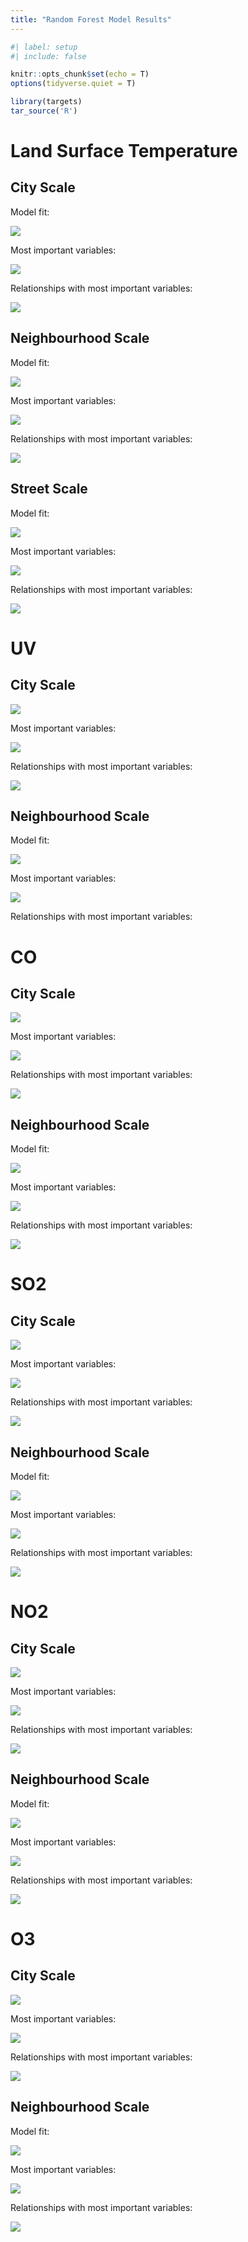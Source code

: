 ```yaml
---
title: "Random Forest Model Results"
---
```


```r
#| label: setup
#| include: false

knitr::opts_chunk$set(echo = T)
options(tidyverse.quiet = T)

library(targets)
tar_source('R')
```

# Land Surface Temperature

## City Scale

Model fit:

![](../graphics/cities_temp_model-fit.png)

Most important variables:

![](../graphics/cities_temp_vip.png)

Relationships with most important variables:

![](../graphics/cities_temp_pdp.png)

## Neighbourhood Scale

Model fit:

![](../graphics/neighbourhoods_temp_model-fit.png)

Most important variables:

![](../graphics/neighbourhoods_temp_vip.png)

Relationships with most important variables:

![](../graphics/neighbourhoods_temp_pdp.png)

## Street Scale

Model fit:

![](../graphics/streets_temp_model-fit.png)

Most important variables:

![](../graphics/streets_temp_vip.png)

Relationships with most important variables:

![](../graphics/streets_temp_pdp.png)

# UV

## City Scale

![](../graphics/cities_UV_model-fit.png)

Most important variables:

![](../graphics/cities_UV_vip.png)

Relationships with most important variables:

![](../graphics/cities_UV_pdp.png)

## Neighbourhood Scale


Model fit:

![](../graphics/neighbourhoods_UV_model-fit.png)

Most important variables:

![](../graphics/neighbourhoods_UV_vip.png)

Relationships with most important variables:

# CO

## City Scale

![](../graphics/cities_CO_model-fit.png)

Most important variables:

![](../graphics/cities_CO_vip.png)

Relationships with most important variables:

![](../graphics/cities_CO_pdp.png)

## Neighbourhood Scale


Model fit:

![](../graphics/neighbourhoods_CO_model-fit.png)

Most important variables:

![](../graphics/neighbourhoods_CO_vip.png)

Relationships with most important variables:

![](../graphics/neighbourhoods_CO_pdp.png)

# SO2

## City Scale

![](../graphics/cities_SO2_model-fit.png)

Most important variables:

![](../graphics/cities_SO2_vip.png)

Relationships with most important variables:

![](../graphics/cities_SO2_pdp.png)

## Neighbourhood Scale


Model fit:

![](../graphics/neighbourhoods_SO2_model-fit.png)

Most important variables:

![](../graphics/neighbourhoods_SO2_vip.png)

Relationships with most important variables:

![](../graphics/neighbourhoods_SO2_pdp.png)

# NO2

## City Scale

![](../graphics/cities_NO2_model-fit.png)

Most important variables:

![](../graphics/cities_NO2_vip.png)

Relationships with most important variables:

![](../graphics/cities_NO2_pdp.png)

## Neighbourhood Scale


Model fit:

![](../graphics/neighbourhoods_NO2_model-fit.png)

Most important variables:

![](../graphics/neighbourhoods_NO2_vip.png)

Relationships with most important variables:

![](../graphics/neighbourhoods_NO2_pdp.png)

# O3

## City Scale

![](../graphics/cities_O3_model-fit.png)

Most important variables:

![](../graphics/cities_O3_vip.png)

Relationships with most important variables:

![](../graphics/cities_O3_pdp.png)

## Neighbourhood Scale


Model fit:

![](../graphics/neighbourhoods_O3_model-fit.png)

Most important variables:

![](../graphics/neighbourhoods_O3_vip.png)

Relationships with most important variables:

![](../graphics/neighbourhoods_O3_pdp.png)